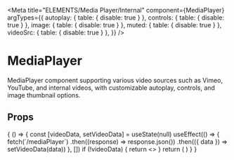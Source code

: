 
<Meta
  title="ELEMENTS/Media Player/Internal"
  component={MediaPlayer}
  argTypes={{
    autoplay: { table: { disable: true } },
    controls: { table: { disable: true } },
    image: { table: { disable: true } },
    muted: { table: { disable: true } },
    videoSrc: { table: { disable: true } },
  }}
/>

# MediaPlayer
MediaPlayer component supporting various video sources such as Vimeo, YouTube, and internal videos, with customizable autoplay, controls, and image thumbnail options.

## Props

<Props of={MediaPlayer} />

<Preview>
  <Story name="Internal">
    {
      () => {
        const [videoData, setVideoData] = useState(null)
        useEffect(() => {
          fetch(`/mediaPlayer`)
            .then((response) => response.json())
            .then(({ data }) => setVideoData(data))
        }, [])
        if (!videoData) {
          return <></>
        }
        return (
          <MediaPlayer videoSrc={videoData.internalVideo.videoUrl} image={videoData.internalVideo.image} />
        )
      }
    }
  </Story>
</Preview>